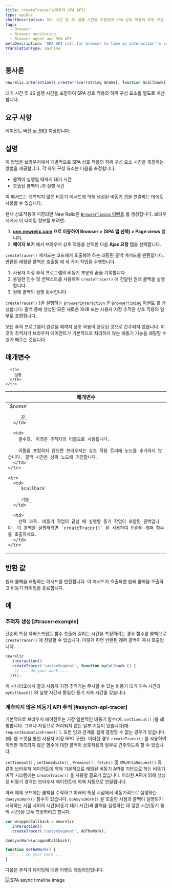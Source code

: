 ```yaml
---
title: createTracer(브라우저 SPA API)
type: apiDoc
shortDescription: 대기 시간 및 JS 실행 시간을 포함하여 SPA 상호 작용의 하위 구성 요소를 별도로 계산합니다.
tags:
  - Browser
  - Browser monitoring
  - Browser agent and SPA API
metaDescription: 'SPA API call for browser to time an interaction''s sub-components separately, including wait time and JS execution time.'
translationType: machine
---
```



## 통사론

```js
newrelic.interaction().createTracer(string $name[, function $callback])
```

대기 시간 및 JS 실행 시간을 포함하여 SPA 상호 작용의 하위 구성 요소를 별도로 계산합니다.

## 요구 사항

에이전트 버전 [nr-963](/docs/release-notes/new-relic-browser-release-notes/browser-agent-release-notes) 이상입니다.

## 설명

이 방법은 브라우저에서 개별적으로 SPA 상호 작용의 하위 구성 요소 시간을 측정하는 방법을 제공합니다. 각 하위 구성 요소는 다음을 측정합니다.

* 콜백이 실행될 때까지 대기 시간
* 호출된 콜백의 JS 실행 시간

이 메서드는 계측되지 않은 비동기 메서드에 의해 생성된 비동기 갭을 연결하는 데에도 사용할 수 있습니다.

현재 상호작용이 저장되면 New Relic은 [`BrowserTiming` 이벤트](/docs/insights/explore-data/attributes/browser-default-attributes-insights#browsertiming-attributes) 를 생성합니다. 브라우저에서 이 타이밍 정보를 보려면:

1. **[one.newrelic.com](https://one.newrelic.com/all-capabilities) 으로 이동하여 Browser > (SPA 앱 선택) > Page views** 합니다.
2. **페이지 보기** 에서 브라우저 상호 작용을 선택한 다음 **Ajax 요청** 탭을 선택합니다.

`createTracer()` 메서드는 코드에서 호출해야 하는 래핑된 콜백 메서드를 반환합니다. 반환된 래핑된 콜백은 호출될 때 세 가지 작업을 수행합니다.

1. 사용자 지정 추적 프로그램의 비동기 부분의 끝을 기록합니다.
2. 동일한 인수 및 컨텍스트를 사용하여 `createTracer()` 에 전달된 원래 콜백을 실행합니다.
3. 원래 콜백의 실행 횟수입니다.

`createTracer()` }을 실행하는 [`BrowserInteraction`](/docs/insights/explore-data/attributes/browser-default-attributes-insights#browserinteraction-attributes) 은 [`BrowserTiming` 이벤트](/docs/insights/explore-data/attributes/browser-default-attributes-insights#browsertiming-attributes) 를 생성합니다. 콜백 중에 생성된 모든 새로운 XHR 또는 사용자 지정 추적은 상호 작용의 일부로 포함됩니다.

모든 추적 프로그램이 완료될 때까지 상호 작용이 완료된 것으로 간주되지 않습니다. 이것이 추적자가 브라우저 에이전트가 기본적으로 처리하지 않는 비동기 기능을 래핑할 수 있게 해주는 것입니다.

## 매개변수

<table>
  <thead>
    <tr>
      <th width="25%">
        매개변수
      </th>

      <th>
        설명
      </th>
    </tr>
  </thead>

  <tbody>
    <tr>
      <td>
        `$name`

        _끈_
      </td>

      <td>
        필수의. 이것은 추적자의 이름으로 사용됩니다.

        이름을 포함하지 않으면 브라우저는 상호 작용 트리에 노드를 추가하지 않습니다. 콜백 시간은 상위 노드에 기인합니다.
      </td>
    </tr>

    <tr>
      <td>
        `$callback`

        _기능_
      </td>

      <td>
        선택 과목. 비동기 작업이 끝날 때 실행할 동기 작업이 포함된 콜백입니다. 이 콜백을 실행하려면 `createTracer()` 을 사용하여 반환된 래퍼 함수를 호출하세요.
      </td>
    </tr>
  </tbody>
</table>

## 반환 값

원래 콜백을 래핑하는 메서드를 반환합니다. 이 메서드가 호출되면 원래 콜백을 호출하고 비동기 타이밍을 종료합니다.

## 예

### 추적자 생성 [#tracer-example]

단순히 특정 자바스크립트 함수 호출에 걸리는 시간을 측정하려는 경우 함수를 콜백으로 `createTracer()` 에 전달할 수 있습니다. 이렇게 하면 반환된 래퍼 콜백이 즉시 호출됩니다.

```js
newrelic
  .interaction()
  .createTracer('customSegment', function myCallback () {
    // ... do your work ...
  })();
```

이 시나리오에서 결과 사용자 지정 추적기는 무시할 수 있는 비동기 대기 지속 시간과 `myCallback()` 의 실행 시간과 동일한 동기 지속 시간을 갖습니다.

### 계측되지 않은 비동기 API 추적 [#asynch-api-tracer]

기본적으로 브라우저 에이전트는 가장 일반적인 비동기 함수(예: `setTimeout()` )를 래핑합니다. 그러나 자동으로 처리되지 않는 일부 기능이 있습니다(예: `requestAnimationFrame()` ). 또한 인과 관계를 쉽게 결정할 수 없는 경우가 있습니다(예: 웹 소켓을 통한 사용자 지정 RPC 구현). 이러한 경우 `createTracer()` 를 사용하여 이러한 계측되지 않은 함수에 대한 콜백이 상호작용의 일부로 간주되도록 할 수 있습니다.

`setTimeout()` , `setImmediate()` , `Promise()` , `fetch()` 및 `XMLHttpRequest()` 와 같이 브라우저 에이전트에 의해 기본적으로 래핑된 비동기 API를 기반으로 하는 비동기 예약 시스템에는 `createTracer()` 을 사용할 필요가 없습니다. 이러한 API에 의해 생성된 비동기 경계는 브라우저 에이전트에 의해 자동으로 연결됩니다.

아래 예제 코드에는 콜백을 수락하고 미래의 특정 시점에서 비동기적으로 실행하는 `doAsyncWork()` 함수가 있습니다. `doAsyncWork()` 을 호출한 시점과 콜백이 실행되기 시작하는 시점 사이의 시간(비동기 대기 시간)과 콜백을 실행하는 데 걸린 시간(동기 콜백 시간)을 모두 측정하려고 합니다.

```js
var wrappedCallback = newrelic
  .interaction()
  .createTracer('customSegment', doTheWork);

doAsyncWork(wrappedCallback);

function doTheWork() {
  // ... do your work ...
}
```

다음은 추적기 타이밍에 대한 이벤트 타임라인입니다.

<img
  title="spa-trace-async-timeline.png"
  alt="SPA async timeline image"
  src={spaTraceAsyncTimeline}
/>